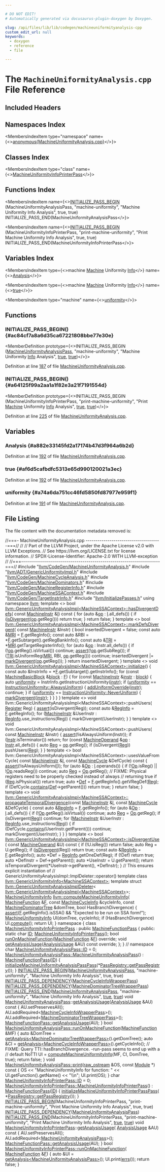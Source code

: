 ```yaml
---

# DO NOT EDIT!
# Automatically generated via docusaurus-plugin-doxygen by Doxygen.

slug: /api/files/lib/lib/codegen/machineuniformityanalysis-cpp
custom_edit_url: null
keywords:
  - doxygen
  - reference
  - file

---
```





# The `MachineUniformityAnalysis.cpp` File Reference

<DoxygenPage pluginConfig={pluginConfig}>



## Included Headers

<IncludesList>
<IncludesListItem
  filePath="llvm/CodeGen/MachineUniformityAnalysis.h"
  permalink="/docs/api/files/include/include/llvm/include/llvm/codegen/machineuniformityanalysis-h"
  isLocal="true" />
<IncludesListItem
  filePath="llvm/ADT/GenericUniformityImpl.h"
  permalink="/docs/api/files/include/include/llvm/include/llvm/adt/genericuniformityimpl-h"
  isLocal="true" />
<IncludesListItem
  filePath="llvm/CodeGen/MachineCycleAnalysis.h"
  permalink="/docs/api/files/include/include/llvm/include/llvm/codegen/machinecycleanalysis-h"
  isLocal="true" />
<IncludesListItem
  filePath="llvm/CodeGen/MachineDominators.h"
  permalink="/docs/api/files/include/include/llvm/include/llvm/codegen/machinedominators-h"
  isLocal="true" />
<IncludesListItem
  filePath="llvm/CodeGen/MachineRegisterInfo.h"
  permalink="/docs/api/files/include/include/llvm/include/llvm/codegen/machineregisterinfo-h"
  isLocal="true" />
<IncludesListItem
  filePath="llvm/CodeGen/MachineSSAContext.h"
  permalink="/docs/api/files/include/include/llvm/include/llvm/codegen/machinessacontext-h"
  isLocal="true" />
<IncludesListItem
  filePath="llvm/CodeGen/TargetInstrInfo.h"
  permalink="/docs/api/files/include/include/llvm/include/llvm/codegen/targetinstrinfo-h"
  isLocal="true" />
<IncludesListItem
  filePath="llvm/InitializePasses.h"
  permalink="/docs/api/files/include/include/llvm/initializepasses-h"
  isLocal="true" />
</IncludesList>

## Namespaces Index

<MembersIndex>

<MembersIndexItem
  type="namespace"
  name={<><a href="/docs/api/namespaces/anonymous-machineuniformityanalysis-cpp-">anonymous&#123;MachineUniformityAnalysis.cpp&#125;</a></>}>
</MembersIndexItem>

</MembersIndex>

## Classes Index

<MembersIndex>

<MembersIndexItem
  type="class"
  name={<><a href="/docs/api/classes/anonymous-namespace-machineuniformityanalysis-cpp-/machineuniformityinfoprinterpass">MachineUniformityInfoPrinterPass</a></>}>
</MembersIndexItem>

</MembersIndex>

## Functions Index

<MembersIndex>

<MembersIndexItem
  name={<><a href="#ac84cf7a8a6d35ca67221808bbe77e30e">INITIALIZE&#95;PASS&#95;BEGIN</a> (MachineUniformityAnalysisPass, &quot;machine-uniformity&quot;, &quot;Machine Uniformity Info Analysis&quot;, true, true) INITIALIZE&#95;PASS&#95;END(MachineUniformityAnalysisPass</>}>
</MembersIndexItem>

<MembersIndexItem
  name={<><a href="#a64125f99a2aa1a1f82e3a21f7191554d">INITIALIZE&#95;PASS&#95;BEGIN</a> (MachineUniformityInfoPrinterPass, &quot;print-machine-uniformity&quot;, &quot;Print Machine Uniformity Info Analysis&quot;, true, true) INITIALIZE&#95;PASS&#95;END(MachineUniformityInfoPrinterPass</>}>
</MembersIndexItem>

</MembersIndex>

## Variables Index

<MembersIndex>

<MembersIndexItem
  type={<>machine <a href="/docs/api/files/lib/lib/passes/passbuilderbindings-cpp/#a2e16e55de32fe349f3e8242166918205">Machine</a> Uniformity <a href="/docs/api/files/lib/lib/codegen/lib/codegen/globalisel/cseinfo-cpp/#a75f8a8519c2c9b30e7c06dc5e256fffa">Info</a></>}
  name={<><a href="#a882e33145fd2a17174b47d3f964a6b2d">Analysis</a></>}>
</MembersIndexItem>

<MembersIndexItem
  type={<>machine <a href="/docs/api/files/lib/lib/passes/passbuilderbindings-cpp/#a2e16e55de32fe349f3e8242166918205">Machine</a> Uniformity <a href="/docs/api/files/lib/lib/codegen/lib/codegen/globalisel/cseinfo-cpp/#a75f8a8519c2c9b30e7c06dc5e256fffa">Info</a></>}
  name={<><a href="#af6d5cafbdfc5313e65d990120021a3ec">true</a></>}>
</MembersIndexItem>

<MembersIndexItem
  type="machine"
  name={<><a href="#a74a6da751cc46fd5850fd87977e959f1">uniformity</a></>}>
</MembersIndexItem>

</MembersIndex>


<SectionDefinition>

## Functions

### INITIALIZE&#95;PASS&#95;BEGIN() {#ac84cf7a8a6d35ca67221808bbe77e30e}

<MemberDefinition
  prototype={<>INITIALIZE&#95;PASS&#95;BEGIN (<a href="/docs/api/classes/llvm/machineuniformityanalysispass">MachineUniformityAnalysisPass</a>, &quot;machine-uniformity&quot;, &quot;Machine Uniformity <a href="/docs/api/files/lib/lib/codegen/lib/codegen/globalisel/cseinfo-cpp/#a75f8a8519c2c9b30e7c06dc5e256fffa">Info</a> Analysis&quot;, <a href="/docs/api/files/lib/lib/analysis/basicaliasanalysis-cpp/#af6d5cafbdfc5313e65d990120021a3ec">true</a>, <a href="/docs/api/files/lib/lib/analysis/basicaliasanalysis-cpp/#af6d5cafbdfc5313e65d990120021a3ec">true</a>)</>}>

Definition at line <a href="#l00187">187</a> of file <a href="/docs/api/files/lib/lib/codegen/machineuniformityanalysis-cpp">MachineUniformityAnalysis.cpp</a>.
</MemberDefinition>

### INITIALIZE&#95;PASS&#95;BEGIN() {#a64125f99a2aa1a1f82e3a21f7191554d}

<MemberDefinition
  prototype={<>INITIALIZE&#95;PASS&#95;BEGIN (MachineUniformityInfoPrinterPass, &quot;print-machine-uniformity&quot;, &quot;Print <a href="/docs/api/files/lib/lib/passes/passbuilderbindings-cpp/#a2e16e55de32fe349f3e8242166918205">Machine</a> Uniformity <a href="/docs/api/files/lib/lib/codegen/lib/codegen/globalisel/cseinfo-cpp/#a75f8a8519c2c9b30e7c06dc5e256fffa">Info</a> Analysis&quot;, <a href="/docs/api/files/lib/lib/analysis/basicaliasanalysis-cpp/#af6d5cafbdfc5313e65d990120021a3ec">true</a>, <a href="/docs/api/files/lib/lib/analysis/basicaliasanalysis-cpp/#af6d5cafbdfc5313e65d990120021a3ec">true</a>)</>}>

Definition at line <a href="#l00225">225</a> of file <a href="/docs/api/files/lib/lib/codegen/machineuniformityanalysis-cpp">MachineUniformityAnalysis.cpp</a>.
</MemberDefinition>

</SectionDefinition>

<SectionDefinition>

## Variables

### Analysis {#a882e33145fd2a17174b47d3f964a6b2d}

<MemberDefinition
  prototype="print machine Print Machine Uniformity Info Analysis">

Definition at line <a href="#l00192">192</a> of file <a href="/docs/api/files/lib/lib/codegen/machineuniformityanalysis-cpp">MachineUniformityAnalysis.cpp</a>.
</MemberDefinition>

### true {#af6d5cafbdfc5313e65d990120021a3ec}

<MemberDefinition
  prototype="print machine Print Machine Uniformity Info true">

Definition at line <a href="#l00192">192</a> of file <a href="/docs/api/files/lib/lib/codegen/machineuniformityanalysis-cpp">MachineUniformityAnalysis.cpp</a>.
</MemberDefinition>

### uniformity {#a74a6da751cc46fd5850fd87977e959f1}

<MemberDefinition
  prototype="print machine uniformity">

Definition at line <a href="#l00191">191</a> of file <a href="/docs/api/files/lib/lib/codegen/machineuniformityanalysis-cpp">MachineUniformityAnalysis.cpp</a>.
</MemberDefinition>

</SectionDefinition>

## File Listing

The file content with the documentation metadata removed is:

<ProgramListing>

<Link id="l00001" /><CodeLine lineNumber="1"><Highlight kind="comment">//===- MachineUniformityAnalysis.cpp --------------------------------------===//</Highlight><Highlight kind="normal"></Highlight></CodeLine>
<Link id="l00002" /><CodeLine lineNumber="2"><Highlight kind="normal"></Highlight><Highlight kind="comment">//</Highlight><Highlight kind="normal"></Highlight></CodeLine>
<Link id="l00003" /><CodeLine lineNumber="3"><Highlight kind="normal"></Highlight><Highlight kind="comment">// Part of the LLVM Project, under the Apache License v2.0 with LLVM Exceptions.</Highlight><Highlight kind="normal"></Highlight></CodeLine>
<Link id="l00004" /><CodeLine lineNumber="4"><Highlight kind="normal"></Highlight><Highlight kind="comment">// See https://llvm.org/LICENSE.txt for license information.</Highlight><Highlight kind="normal"></Highlight></CodeLine>
<Link id="l00005" /><CodeLine lineNumber="5"><Highlight kind="normal"></Highlight><Highlight kind="comment">// SPDX-License-Identifier: Apache-2.0 WITH LLVM-exception</Highlight><Highlight kind="normal"></Highlight></CodeLine>
<Link id="l00006" /><CodeLine lineNumber="6"><Highlight kind="normal"></Highlight><Highlight kind="comment">//</Highlight><Highlight kind="normal"></Highlight></CodeLine>
<Link id="l00007" /><CodeLine lineNumber="7"><Highlight kind="normal"></Highlight><Highlight kind="comment">//===----------------------------------------------------------------------===//</Highlight><Highlight kind="normal"></Highlight></CodeLine>
<Link id="l00008" /><CodeLine lineNumber="8"><Highlight kind="normal"></Highlight></CodeLine>
<Link id="l00009" /><CodeLine lineNumber="9"><Highlight kind="normal"></Highlight><Highlight kind="preprocessor">#include &quot;<a href="/docs/api/files/include/include/llvm/include/llvm/codegen/machineuniformityanalysis-h">llvm/CodeGen/MachineUniformityAnalysis.h</a>&quot;</Highlight><Highlight kind="normal"></Highlight></CodeLine>
<Link id="l00010" /><CodeLine lineNumber="10"><Highlight kind="normal"></Highlight><Highlight kind="preprocessor">#include &quot;<a href="/docs/api/files/include/include/llvm/include/llvm/adt/genericuniformityimpl-h">llvm/ADT/GenericUniformityImpl.h</a>&quot;</Highlight><Highlight kind="normal"></Highlight></CodeLine>
<Link id="l00011" /><CodeLine lineNumber="11"><Highlight kind="normal"></Highlight><Highlight kind="preprocessor">#include &quot;<a href="/docs/api/files/include/include/llvm/include/llvm/codegen/machinecycleanalysis-h">llvm/CodeGen/MachineCycleAnalysis.h</a>&quot;</Highlight><Highlight kind="normal"></Highlight></CodeLine>
<Link id="l00012" /><CodeLine lineNumber="12"><Highlight kind="normal"></Highlight><Highlight kind="preprocessor">#include &quot;<a href="/docs/api/files/include/include/llvm/include/llvm/codegen/machinedominators-h">llvm/CodeGen/MachineDominators.h</a>&quot;</Highlight><Highlight kind="normal"></Highlight></CodeLine>
<Link id="l00013" /><CodeLine lineNumber="13"><Highlight kind="normal"></Highlight><Highlight kind="preprocessor">#include &quot;<a href="/docs/api/files/include/include/llvm/include/llvm/codegen/machineregisterinfo-h">llvm/CodeGen/MachineRegisterInfo.h</a>&quot;</Highlight><Highlight kind="normal"></Highlight></CodeLine>
<Link id="l00014" /><CodeLine lineNumber="14"><Highlight kind="normal"></Highlight><Highlight kind="preprocessor">#include &quot;<a href="/docs/api/files/include/include/llvm/include/llvm/codegen/machinessacontext-h">llvm/CodeGen/MachineSSAContext.h</a>&quot;</Highlight><Highlight kind="normal"></Highlight></CodeLine>
<Link id="l00015" /><CodeLine lineNumber="15"><Highlight kind="normal"></Highlight><Highlight kind="preprocessor">#include &quot;<a href="/docs/api/files/include/include/llvm/include/llvm/codegen/targetinstrinfo-h">llvm/CodeGen/TargetInstrInfo.h</a>&quot;</Highlight><Highlight kind="normal"></Highlight></CodeLine>
<Link id="l00016" /><CodeLine lineNumber="16"><Highlight kind="normal"></Highlight><Highlight kind="preprocessor">#include &quot;<a href="/docs/api/files/include/include/llvm/initializepasses-h">llvm/InitializePasses.h</a>&quot;</Highlight><Highlight kind="normal"></Highlight></CodeLine>
<Link id="l00017" /><CodeLine lineNumber="17"><Highlight kind="normal"></Highlight></CodeLine>
<Link id="l00018" /><CodeLine lineNumber="18"><Highlight kind="normal"></Highlight><Highlight kind="keyword">using namespace </Highlight><Highlight kind="normal"><a href="/docs/api/namespaces/llvm">llvm</a>;</Highlight></CodeLine>
<Link id="l00019" /><CodeLine lineNumber="19"><Highlight kind="normal"></Highlight></CodeLine>
<Link id="l00020" /><CodeLine lineNumber="20"><Highlight kind="normal"></Highlight><Highlight kind="keyword">template</Highlight><Highlight kind="normal"> &lt;&gt;</Highlight></CodeLine>
<Link id="l00021" /><CodeLine lineNumber="21" lineLink="/docs/api/classes/llvm/genericuniformityanalysisimpl/#acda7f859f08095376f8e49522a5d21b6"><Highlight kind="normal"></Highlight><Highlight kind="keywordtype">bool</Highlight><Highlight kind="normal"> <a href="/docs/api/classes/llvm/genericuniformityanalysisimpl/#a45909d92372eefe093c193491eb350bb">llvm::GenericUniformityAnalysisImpl&lt;MachineSSAContext&gt;::hasDivergentDefs</a>(</Highlight></CodeLine>
<Link id="l00022" /><CodeLine lineNumber="22"><Highlight kind="normal">    </Highlight><Highlight kind="keyword">const</Highlight><Highlight kind="normal"> <a href="/docs/api/classes/llvm/machineinstr">MachineInstr</a> &amp;<a href="/docs/api/files/lib/lib/support/md5-cpp/#ac0eafdc9ee161b71e7af98af736952fd">I</a>)</Highlight><Highlight kind="keyword"> const </Highlight><Highlight kind="normal">&#123;</Highlight></CodeLine>
<Link id="l00023" /><CodeLine lineNumber="23"><Highlight kind="normal">  </Highlight><Highlight kind="keywordflow">for</Highlight><Highlight kind="normal"> (</Highlight><Highlight kind="keyword">auto</Highlight><Highlight kind="normal"> &amp;<a href="/docs/api/files/lib/lib/target/lib/target/hexagon/hexagonbittracker-cpp/#a0ee73ba17c3a2cb54752905e99d77357">op</a> : <a href="/docs/api/files/lib/lib/support/md5-cpp/#ac0eafdc9ee161b71e7af98af736952fd">I</a>.all&#95;defs()) &#123;</Highlight></CodeLine>
<Link id="l00024" /><CodeLine lineNumber="24"><Highlight kind="normal">    </Highlight><Highlight kind="keywordflow">if</Highlight><Highlight kind="normal"> (<a href="/docs/api/classes/llvm/genericuniformityanalysisimpl/#a9618001af2b6f359c7910658de2b8a85">isDivergent</a>(<a href="/docs/api/files/lib/lib/target/lib/target/hexagon/hexagonbittracker-cpp/#a0ee73ba17c3a2cb54752905e99d77357">op</a>.getReg()))</Highlight></CodeLine>
<Link id="l00025" /><CodeLine lineNumber="25"><Highlight kind="normal">      </Highlight><Highlight kind="keywordflow">return</Highlight><Highlight kind="normal"> </Highlight><Highlight kind="keyword">true</Highlight><Highlight kind="normal">;</Highlight></CodeLine>
<Link id="l00026" /><CodeLine lineNumber="26"><Highlight kind="normal">  &#125;</Highlight></CodeLine>
<Link id="l00027" /><CodeLine lineNumber="27"><Highlight kind="normal">  </Highlight><Highlight kind="keywordflow">return</Highlight><Highlight kind="normal"> </Highlight><Highlight kind="keyword">false</Highlight><Highlight kind="normal">;</Highlight></CodeLine>
<Link id="l00028" /><CodeLine lineNumber="28"><Highlight kind="normal">&#125;</Highlight></CodeLine>
<Link id="l00029" /><CodeLine lineNumber="29"><Highlight kind="normal"></Highlight></CodeLine>
<Link id="l00030" /><CodeLine lineNumber="30"><Highlight kind="normal"></Highlight><Highlight kind="keyword">template</Highlight><Highlight kind="normal"> &lt;&gt;</Highlight></CodeLine>
<Link id="l00031" /><CodeLine lineNumber="31" lineLink="/docs/api/classes/llvm/genericuniformityanalysisimpl/#a7357d4d98f9741b2ede9180f437f7623"><Highlight kind="normal"></Highlight><Highlight kind="keywordtype">bool</Highlight><Highlight kind="normal"> <a href="/docs/api/classes/llvm/genericuniformityanalysisimpl/#a91dd910b8fa57e0818cc37ac9c4a0869">llvm::GenericUniformityAnalysisImpl&lt;MachineSSAContext&gt;::markDefsDivergent</a>(</Highlight></CodeLine>
<Link id="l00032" /><CodeLine lineNumber="32"><Highlight kind="normal">    </Highlight><Highlight kind="keyword">const</Highlight><Highlight kind="normal"> <a href="/docs/api/classes/llvm/machineinstr">MachineInstr</a> &amp;Instr) &#123;</Highlight></CodeLine>
<Link id="l00033" /><CodeLine lineNumber="33"><Highlight kind="normal">  </Highlight><Highlight kind="keywordtype">bool</Highlight><Highlight kind="normal"> insertedDivergent = </Highlight><Highlight kind="keyword">false</Highlight><Highlight kind="normal">;</Highlight></CodeLine>
<Link id="l00034" /><CodeLine lineNumber="34"><Highlight kind="normal">  </Highlight><Highlight kind="keyword">const</Highlight><Highlight kind="normal"> </Highlight><Highlight kind="keyword">auto</Highlight><Highlight kind="normal"> &amp;<a href="/docs/api/files/lib/lib/target/lib/target/aarch64/aarch64advsimdscalarpass-cpp/#aacd2ab195054a3e6a74bfbb9d5d571c8">MRI</a> = <a href="/docs/api/classes/llvm/genericuniformityanalysisimpl/#afb62c40af8ce2a054dfe22ee1795089b">F</a>.getRegInfo();</Highlight></CodeLine>
<Link id="l00035" /><CodeLine lineNumber="35"><Highlight kind="normal">  </Highlight><Highlight kind="keyword">const</Highlight><Highlight kind="normal"> </Highlight><Highlight kind="keyword">auto</Highlight><Highlight kind="normal"> &amp;RBI = &#42;<a href="/docs/api/classes/llvm/genericuniformityanalysisimpl/#afb62c40af8ce2a054dfe22ee1795089b">F</a>.getSubtarget().getRegBankInfo();</Highlight></CodeLine>
<Link id="l00036" /><CodeLine lineNumber="36"><Highlight kind="normal">  </Highlight><Highlight kind="keyword">const</Highlight><Highlight kind="normal"> </Highlight><Highlight kind="keyword">auto</Highlight><Highlight kind="normal"> &amp;<a href="/docs/api/files/lib/lib/codegen/machinesink-cpp/#a0f36ed1bc17fc1aa97fe291c439a0698">TRI</a> = &#42;<a href="/docs/api/files/lib/lib/target/lib/target/aarch64/aarch64advsimdscalarpass-cpp/#aacd2ab195054a3e6a74bfbb9d5d571c8">MRI</a>.getTargetRegisterInfo();</Highlight></CodeLine>
<Link id="l00037" /><CodeLine lineNumber="37"><Highlight kind="normal">  </Highlight><Highlight kind="keywordflow">for</Highlight><Highlight kind="normal"> (</Highlight><Highlight kind="keyword">auto</Highlight><Highlight kind="normal"> &amp;<a href="/docs/api/files/lib/lib/target/lib/target/hexagon/hexagonbittracker-cpp/#a0ee73ba17c3a2cb54752905e99d77357">op</a> : Instr.all&#95;defs()) &#123;</Highlight></CodeLine>
<Link id="l00038" /><CodeLine lineNumber="38"><Highlight kind="normal">    </Highlight><Highlight kind="keywordflow">if</Highlight><Highlight kind="normal"> (!<a href="/docs/api/files/lib/lib/target/lib/target/hexagon/hexagonbittracker-cpp/#a0ee73ba17c3a2cb54752905e99d77357">op</a>.getReg().isVirtual())</Highlight></CodeLine>
<Link id="l00039" /><CodeLine lineNumber="39"><Highlight kind="normal">      </Highlight><Highlight kind="keywordflow">continue</Highlight><Highlight kind="normal">;</Highlight></CodeLine>
<Link id="l00040" /><CodeLine lineNumber="40"><Highlight kind="normal">    <a href="/docs/api/files/lib/lib/target/lib/target/amdgpu/silowercontrolflow-cpp/#a4868c5d81c5ccc98c47aeab6244346a0">assert</a>(!<a href="/docs/api/files/lib/lib/target/lib/target/hexagon/hexagonbittracker-cpp/#a0ee73ba17c3a2cb54752905e99d77357">op</a>.getSubReg());</Highlight></CodeLine>
<Link id="l00041" /><CodeLine lineNumber="41"><Highlight kind="normal">    </Highlight><Highlight kind="keywordflow">if</Highlight><Highlight kind="normal"> (<a href="/docs/api/files/lib/lib/codegen/machinesink-cpp/#a0f36ed1bc17fc1aa97fe291c439a0698">TRI</a>.isUniformReg(<a href="/docs/api/files/lib/lib/target/lib/target/aarch64/aarch64advsimdscalarpass-cpp/#aacd2ab195054a3e6a74bfbb9d5d571c8">MRI</a>, RBI, <a href="/docs/api/files/lib/lib/target/lib/target/hexagon/hexagonbittracker-cpp/#a0ee73ba17c3a2cb54752905e99d77357">op</a>.getReg()))</Highlight></CodeLine>
<Link id="l00042" /><CodeLine lineNumber="42"><Highlight kind="normal">      </Highlight><Highlight kind="keywordflow">continue</Highlight><Highlight kind="normal">;</Highlight></CodeLine>
<Link id="l00043" /><CodeLine lineNumber="43"><Highlight kind="normal">    insertedDivergent |= <a href="/docs/api/classes/llvm/genericuniformityanalysisimpl/#aa41278b6c8e6fdf15cf66dc9e5a05d4f">markDivergent</a>(<a href="/docs/api/files/lib/lib/target/lib/target/hexagon/hexagonbittracker-cpp/#a0ee73ba17c3a2cb54752905e99d77357">op</a>.getReg());</Highlight></CodeLine>
<Link id="l00044" /><CodeLine lineNumber="44"><Highlight kind="normal">  &#125;</Highlight></CodeLine>
<Link id="l00045" /><CodeLine lineNumber="45"><Highlight kind="normal">  </Highlight><Highlight kind="keywordflow">return</Highlight><Highlight kind="normal"> insertedDivergent;</Highlight></CodeLine>
<Link id="l00046" /><CodeLine lineNumber="46"><Highlight kind="normal">&#125;</Highlight></CodeLine>
<Link id="l00047" /><CodeLine lineNumber="47"><Highlight kind="normal"></Highlight></CodeLine>
<Link id="l00048" /><CodeLine lineNumber="48"><Highlight kind="normal"></Highlight><Highlight kind="keyword">template</Highlight><Highlight kind="normal"> &lt;&gt;</Highlight></CodeLine>
<Link id="l00049" /><CodeLine lineNumber="49" lineLink="/docs/api/classes/llvm/genericuniformityanalysisimpl/#a9871d6f69d777f1be8a101e229dfdd6a"><Highlight kind="normal"></Highlight><Highlight kind="keywordtype">void</Highlight><Highlight kind="normal"> <a href="/docs/api/classes/llvm/genericuniformityanalysisimpl/#a9423db64ea6f4683ba1a616ef3d3996b">llvm::GenericUniformityAnalysisImpl&lt;MachineSSAContext&gt;::initialize</a>() &#123;</Highlight></CodeLine>
<Link id="l00050" /><CodeLine lineNumber="50"><Highlight kind="normal">  </Highlight><Highlight kind="keyword">const</Highlight><Highlight kind="normal"> </Highlight><Highlight kind="keyword">auto</Highlight><Highlight kind="normal"> &amp;InstrInfo = &#42;<a href="/docs/api/classes/llvm/genericuniformityanalysisimpl/#afb62c40af8ce2a054dfe22ee1795089b">F</a>.getSubtarget().getInstrInfo();</Highlight></CodeLine>
<Link id="l00051" /><CodeLine lineNumber="51"><Highlight kind="normal"></Highlight></CodeLine>
<Link id="l00052" /><CodeLine lineNumber="52"><Highlight kind="normal">  </Highlight><Highlight kind="keywordflow">for</Highlight><Highlight kind="normal"> (</Highlight><Highlight kind="keyword">const</Highlight><Highlight kind="normal"> <a href="/docs/api/classes/llvm/machinebasicblock">MachineBasicBlock</a> &amp;<a href="/docs/api/files/lib/lib/transforms/lib/transforms/utils/unifyloopexits-cpp/#a4741a07a0e5675f89cfed122008e0a76">block</a> : <a href="/docs/api/classes/llvm/genericuniformityanalysisimpl/#afb62c40af8ce2a054dfe22ee1795089b">F</a>) &#123;</Highlight></CodeLine>
<Link id="l00053" /><CodeLine lineNumber="53"><Highlight kind="normal">    </Highlight><Highlight kind="keywordflow">for</Highlight><Highlight kind="normal"> (</Highlight><Highlight kind="keyword">const</Highlight><Highlight kind="normal"> <a href="/docs/api/classes/llvm/machineinstr">MachineInstr</a> &amp;<a href="/docs/api/files/lib/lib/target/lib/target/aarch64/aarch64stacktagging-cpp/#a8e818224d2d1de9b995783ff897b0083af12bc59169afda2918e9f23e3501c2b6">instr</a> : <a href="/docs/api/files/lib/lib/transforms/lib/transforms/utils/unifyloopexits-cpp/#a4741a07a0e5675f89cfed122008e0a76">block</a>) &#123;</Highlight></CodeLine>
<Link id="l00054" /><CodeLine lineNumber="54"><Highlight kind="normal">      </Highlight><Highlight kind="keyword">auto</Highlight><Highlight kind="normal"> <a href="/docs/api/files/lib/lib/analysis/uniformityanalysis-cpp/#a74a6da751cc46fd5850fd87977e959f1">uniformity</a> = InstrInfo.getInstructionUniformity(<a href="/docs/api/files/lib/lib/target/lib/target/aarch64/aarch64stacktagging-cpp/#a8e818224d2d1de9b995783ff897b0083af12bc59169afda2918e9f23e3501c2b6">instr</a>);</Highlight></CodeLine>
<Link id="l00055" /><CodeLine lineNumber="55"><Highlight kind="normal">      </Highlight><Highlight kind="keywordflow">if</Highlight><Highlight kind="normal"> (<a href="/docs/api/files/lib/lib/analysis/uniformityanalysis-cpp/#a74a6da751cc46fd5850fd87977e959f1">uniformity</a> == <a href="/docs/api/namespaces/llvm/#ae58c751054b01f206f9b9e34e461d25fa32c426b55435c648a805b1103c96dcdf">InstructionUniformity::AlwaysUniform</a>) &#123;</Highlight></CodeLine>
<Link id="l00056" /><CodeLine lineNumber="56"><Highlight kind="normal">        <a href="/docs/api/classes/llvm/genericuniformityanalysisimpl/#ad0294653387245dc39725f57be0ebdc9">addUniformOverride</a>(<a href="/docs/api/files/lib/lib/target/lib/target/aarch64/aarch64stacktagging-cpp/#a8e818224d2d1de9b995783ff897b0083af12bc59169afda2918e9f23e3501c2b6">instr</a>);</Highlight></CodeLine>
<Link id="l00057" /><CodeLine lineNumber="57"><Highlight kind="normal">        </Highlight><Highlight kind="keywordflow">continue</Highlight><Highlight kind="normal">;</Highlight></CodeLine>
<Link id="l00058" /><CodeLine lineNumber="58"><Highlight kind="normal">      &#125;</Highlight></CodeLine>
<Link id="l00059" /><CodeLine lineNumber="59"><Highlight kind="normal"></Highlight></CodeLine>
<Link id="l00060" /><CodeLine lineNumber="60"><Highlight kind="normal">      </Highlight><Highlight kind="keywordflow">if</Highlight><Highlight kind="normal"> (<a href="/docs/api/files/lib/lib/analysis/uniformityanalysis-cpp/#a74a6da751cc46fd5850fd87977e959f1">uniformity</a> == <a href="/docs/api/namespaces/llvm/#ae58c751054b01f206f9b9e34e461d25fa45ca4337861caa0e5a6723c79b31e191">InstructionUniformity::NeverUniform</a>) &#123;</Highlight></CodeLine>
<Link id="l00061" /><CodeLine lineNumber="61"><Highlight kind="normal">        <a href="/docs/api/classes/llvm/genericuniformityanalysisimpl/#aa41278b6c8e6fdf15cf66dc9e5a05d4f">markDivergent</a>(<a href="/docs/api/files/lib/lib/target/lib/target/aarch64/aarch64stacktagging-cpp/#a8e818224d2d1de9b995783ff897b0083af12bc59169afda2918e9f23e3501c2b6">instr</a>);</Highlight></CodeLine>
<Link id="l00062" /><CodeLine lineNumber="62"><Highlight kind="normal">      &#125;</Highlight></CodeLine>
<Link id="l00063" /><CodeLine lineNumber="63"><Highlight kind="normal">    &#125;</Highlight></CodeLine>
<Link id="l00064" /><CodeLine lineNumber="64"><Highlight kind="normal">  &#125;</Highlight></CodeLine>
<Link id="l00065" /><CodeLine lineNumber="65"><Highlight kind="normal">&#125;</Highlight></CodeLine>
<Link id="l00066" /><CodeLine lineNumber="66"><Highlight kind="normal"></Highlight></CodeLine>
<Link id="l00067" /><CodeLine lineNumber="67"><Highlight kind="normal"></Highlight><Highlight kind="keyword">template</Highlight><Highlight kind="normal"> &lt;&gt;</Highlight></CodeLine>
<Link id="l00068" /><CodeLine lineNumber="68"><Highlight kind="normal"></Highlight><Highlight kind="keywordtype">void</Highlight><Highlight kind="normal"> llvm::GenericUniformityAnalysisImpl&lt;MachineSSAContext&gt;::pushUsers(</Highlight></CodeLine>
<Link id="l00069" /><CodeLine lineNumber="69"><Highlight kind="normal">    <a href="/docs/api/classes/llvm/register">Register</a> Reg) &#123;</Highlight></CodeLine>
<Link id="l00070" /><CodeLine lineNumber="70"><Highlight kind="normal">  <a href="/docs/api/files/lib/lib/target/lib/target/amdgpu/silowercontrolflow-cpp/#a4868c5d81c5ccc98c47aeab6244346a0">assert</a>(isDivergent(Reg));</Highlight></CodeLine>
<Link id="l00071" /><CodeLine lineNumber="71"><Highlight kind="normal">  </Highlight><Highlight kind="keyword">const</Highlight><Highlight kind="normal"> </Highlight><Highlight kind="keyword">auto</Highlight><Highlight kind="normal"> &amp;<a href="/docs/api/structs/reginfo">RegInfo</a> = <a href="/docs/api/files/lib/lib/support/md5-cpp/#a96d73bbd7af15cb1fc38c3f4a3bd82e9">F</a>.getRegInfo();</Highlight></CodeLine>
<Link id="l00072" /><CodeLine lineNumber="72"><Highlight kind="normal">  </Highlight><Highlight kind="keywordflow">for</Highlight><Highlight kind="normal"> (<a href="/docs/api/classes/llvm/machineinstr">MachineInstr</a> &amp;UserInstr : <a href="/docs/api/structs/reginfo">RegInfo</a>.use&#95;instructions(Reg)) &#123;</Highlight></CodeLine>
<Link id="l00073" /><CodeLine lineNumber="73"><Highlight kind="normal">    markDivergent(UserInstr);</Highlight></CodeLine>
<Link id="l00074" /><CodeLine lineNumber="74"><Highlight kind="normal">  &#125;</Highlight></CodeLine>
<Link id="l00075" /><CodeLine lineNumber="75"><Highlight kind="normal">&#125;</Highlight></CodeLine>
<Link id="l00076" /><CodeLine lineNumber="76"><Highlight kind="normal"></Highlight></CodeLine>
<Link id="l00077" /><CodeLine lineNumber="77"><Highlight kind="normal"></Highlight><Highlight kind="keyword">template</Highlight><Highlight kind="normal"> &lt;&gt;</Highlight></CodeLine>
<Link id="l00078" /><CodeLine lineNumber="78"><Highlight kind="normal"></Highlight><Highlight kind="keywordtype">void</Highlight><Highlight kind="normal"> llvm::GenericUniformityAnalysisImpl&lt;MachineSSAContext&gt;::pushUsers(</Highlight></CodeLine>
<Link id="l00079" /><CodeLine lineNumber="79"><Highlight kind="normal">    </Highlight><Highlight kind="keyword">const</Highlight><Highlight kind="normal"> <a href="/docs/api/classes/llvm/machineinstr">MachineInstr</a> &amp;Instr) &#123;</Highlight></CodeLine>
<Link id="l00080" /><CodeLine lineNumber="80"><Highlight kind="normal">  <a href="/docs/api/files/lib/lib/target/lib/target/amdgpu/silowercontrolflow-cpp/#a4868c5d81c5ccc98c47aeab6244346a0">assert</a>(!isAlwaysUniform(Instr));</Highlight></CodeLine>
<Link id="l00081" /><CodeLine lineNumber="81"><Highlight kind="normal">  </Highlight><Highlight kind="keywordflow">if</Highlight><Highlight kind="normal"> (<a href="/docs/api/namespaces/llvm/rdf/#a173a2217e059f21fb25908fa2bf796d6">Instr</a>.isTerminator())</Highlight></CodeLine>
<Link id="l00082" /><CodeLine lineNumber="82"><Highlight kind="normal">    </Highlight><Highlight kind="keywordflow">return</Highlight><Highlight kind="normal">;</Highlight></CodeLine>
<Link id="l00083" /><CodeLine lineNumber="83"><Highlight kind="normal">  </Highlight><Highlight kind="keywordflow">for</Highlight><Highlight kind="normal"> (</Highlight><Highlight kind="keyword">const</Highlight><Highlight kind="normal"> <a href="/docs/api/classes/llvm/machineoperand">MachineOperand</a> &amp;<a href="/docs/api/files/lib/lib/target/lib/target/hexagon/hexagonbittracker-cpp/#a0ee73ba17c3a2cb54752905e99d77357">op</a> : <a href="/docs/api/namespaces/llvm/rdf/#a173a2217e059f21fb25908fa2bf796d6">Instr</a>.all&#95;defs()) &#123;</Highlight></CodeLine>
<Link id="l00084" /><CodeLine lineNumber="84"><Highlight kind="normal">    </Highlight><Highlight kind="keyword">auto</Highlight><Highlight kind="normal"> <a href="/docs/api/files/lib/lib/codegen/machinesink-cpp/#a359e1ff26f6d466d927a61aae45b05c3">Reg</a> = <a href="/docs/api/files/lib/lib/target/lib/target/hexagon/hexagonbittracker-cpp/#a0ee73ba17c3a2cb54752905e99d77357">op</a>.getReg();</Highlight></CodeLine>
<Link id="l00085" /><CodeLine lineNumber="85"><Highlight kind="normal">    </Highlight><Highlight kind="keywordflow">if</Highlight><Highlight kind="normal"> (isDivergent(<a href="/docs/api/files/lib/lib/codegen/machinesink-cpp/#a359e1ff26f6d466d927a61aae45b05c3">Reg</a>))</Highlight></CodeLine>
<Link id="l00086" /><CodeLine lineNumber="86"><Highlight kind="normal">      pushUsers(<a href="/docs/api/files/lib/lib/codegen/machinesink-cpp/#a359e1ff26f6d466d927a61aae45b05c3">Reg</a>);</Highlight></CodeLine>
<Link id="l00087" /><CodeLine lineNumber="87"><Highlight kind="normal">  &#125;</Highlight></CodeLine>
<Link id="l00088" /><CodeLine lineNumber="88"><Highlight kind="normal">&#125;</Highlight></CodeLine>
<Link id="l00089" /><CodeLine lineNumber="89"><Highlight kind="normal"></Highlight></CodeLine>
<Link id="l00090" /><CodeLine lineNumber="90"><Highlight kind="normal"></Highlight><Highlight kind="keyword">template</Highlight><Highlight kind="normal"> &lt;&gt;</Highlight></CodeLine>
<Link id="l00091" /><CodeLine lineNumber="91"><Highlight kind="normal"></Highlight><Highlight kind="keywordtype">bool</Highlight><Highlight kind="normal"> llvm::GenericUniformityAnalysisImpl&lt;MachineSSAContext&gt;::usesValueFromCycle(</Highlight></CodeLine>
<Link id="l00092" /><CodeLine lineNumber="92"><Highlight kind="normal">    </Highlight><Highlight kind="keyword">const</Highlight><Highlight kind="normal"> <a href="/docs/api/classes/llvm/machineinstr">MachineInstr</a> &amp;<a href="/docs/api/files/lib/lib/support/md5-cpp/#ac0eafdc9ee161b71e7af98af736952fd">I</a>, </Highlight><Highlight kind="keyword">const</Highlight><Highlight kind="normal"> <a href="/docs/api/namespaces/llvm/#af2582bc073a57bab10916632073e24cd">MachineCycle</a> &amp;DefCycle)</Highlight><Highlight kind="keyword"> const </Highlight><Highlight kind="normal">&#123;</Highlight></CodeLine>
<Link id="l00093" /><CodeLine lineNumber="93"><Highlight kind="normal">  <a href="/docs/api/files/lib/lib/target/lib/target/amdgpu/silowercontrolflow-cpp/#a4868c5d81c5ccc98c47aeab6244346a0">assert</a>(!isAlwaysUniform(<a href="/docs/api/files/lib/lib/support/md5-cpp/#ac0eafdc9ee161b71e7af98af736952fd">I</a>));</Highlight></CodeLine>
<Link id="l00094" /><CodeLine lineNumber="94"><Highlight kind="normal">  </Highlight><Highlight kind="keywordflow">for</Highlight><Highlight kind="normal"> (</Highlight><Highlight kind="keyword">auto</Highlight><Highlight kind="normal"> &amp;<a href="/docs/api/namespaces/llvm/#ab471937b9a227e70c7fe8bd9604014d6">Op</a> : <a href="/docs/api/files/lib/lib/support/md5-cpp/#ac0eafdc9ee161b71e7af98af736952fd">I</a>.operands()) &#123;</Highlight></CodeLine>
<Link id="l00095" /><CodeLine lineNumber="95"><Highlight kind="normal">    </Highlight><Highlight kind="keywordflow">if</Highlight><Highlight kind="normal"> (!<a href="/docs/api/namespaces/llvm/#ab471937b9a227e70c7fe8bd9604014d6">Op</a>.isReg() || !<a href="/docs/api/namespaces/llvm/#ab471937b9a227e70c7fe8bd9604014d6">Op</a>.readsReg())</Highlight></CodeLine>
<Link id="l00096" /><CodeLine lineNumber="96"><Highlight kind="normal">      </Highlight><Highlight kind="keywordflow">continue</Highlight><Highlight kind="normal">;</Highlight></CodeLine>
<Link id="l00097" /><CodeLine lineNumber="97"><Highlight kind="normal">    </Highlight><Highlight kind="keyword">auto</Highlight><Highlight kind="normal"> <a href="/docs/api/files/lib/lib/codegen/machinesink-cpp/#a359e1ff26f6d466d927a61aae45b05c3">Reg</a> = <a href="/docs/api/namespaces/llvm/#ab471937b9a227e70c7fe8bd9604014d6">Op</a>.getReg();</Highlight></CodeLine>
<Link id="l00098" /><CodeLine lineNumber="98"><Highlight kind="normal"></Highlight></CodeLine>
<Link id="l00099" /><CodeLine lineNumber="99"><Highlight kind="normal">    </Highlight><Highlight kind="comment">// FIXME: Physical registers need to be properly checked instead of always</Highlight><Highlight kind="normal"></Highlight></CodeLine>
<Link id="l00100" /><CodeLine lineNumber="100"><Highlight kind="normal">    </Highlight><Highlight kind="comment">// returning true</Highlight><Highlight kind="normal"></Highlight></CodeLine>
<Link id="l00101" /><CodeLine lineNumber="101"><Highlight kind="normal">    </Highlight><Highlight kind="keywordflow">if</Highlight><Highlight kind="normal"> (<a href="/docs/api/files/lib/lib/codegen/machinesink-cpp/#a359e1ff26f6d466d927a61aae45b05c3">Reg</a>.isPhysical())</Highlight></CodeLine>
<Link id="l00102" /><CodeLine lineNumber="102"><Highlight kind="normal">      </Highlight><Highlight kind="keywordflow">return</Highlight><Highlight kind="normal"> </Highlight><Highlight kind="keyword">true</Highlight><Highlight kind="normal">;</Highlight></CodeLine>
<Link id="l00103" /><CodeLine lineNumber="103"><Highlight kind="normal"></Highlight></CodeLine>
<Link id="l00104" /><CodeLine lineNumber="104"><Highlight kind="normal">    </Highlight><Highlight kind="keyword">auto</Highlight><Highlight kind="normal"> &#42;<a href="/docs/api/namespaces/llvm/rdf/#a10793004faece2bb74d3363b5f6ce96f">Def</a> = <a href="/docs/api/files/lib/lib/support/md5-cpp/#a96d73bbd7af15cb1fc38c3f4a3bd82e9">F</a>.getRegInfo().getVRegDef(<a href="/docs/api/files/lib/lib/codegen/machinesink-cpp/#a359e1ff26f6d466d927a61aae45b05c3">Reg</a>);</Highlight></CodeLine>
<Link id="l00105" /><CodeLine lineNumber="105"><Highlight kind="normal">    </Highlight><Highlight kind="keywordflow">if</Highlight><Highlight kind="normal"> (DefCycle.<a href="/docs/api/classes/llvm/genericcycle/#aaacae7a4847ee9e5021fdbcdddd8bffb">contains</a>(<a href="/docs/api/namespaces/llvm/rdf/#a10793004faece2bb74d3363b5f6ce96f">Def</a>-&gt;getParent()))</Highlight></CodeLine>
<Link id="l00106" /><CodeLine lineNumber="106"><Highlight kind="normal">      </Highlight><Highlight kind="keywordflow">return</Highlight><Highlight kind="normal"> </Highlight><Highlight kind="keyword">true</Highlight><Highlight kind="normal">;</Highlight></CodeLine>
<Link id="l00107" /><CodeLine lineNumber="107"><Highlight kind="normal">  &#125;</Highlight></CodeLine>
<Link id="l00108" /><CodeLine lineNumber="108"><Highlight kind="normal">  </Highlight><Highlight kind="keywordflow">return</Highlight><Highlight kind="normal"> </Highlight><Highlight kind="keyword">false</Highlight><Highlight kind="normal">;</Highlight></CodeLine>
<Link id="l00109" /><CodeLine lineNumber="109"><Highlight kind="normal">&#125;</Highlight></CodeLine>
<Link id="l00110" /><CodeLine lineNumber="110"><Highlight kind="normal"></Highlight></CodeLine>
<Link id="l00111" /><CodeLine lineNumber="111"><Highlight kind="normal"></Highlight><Highlight kind="keyword">template</Highlight><Highlight kind="normal"> &lt;&gt;</Highlight></CodeLine>
<Link id="l00112" /><CodeLine lineNumber="112"><Highlight kind="normal"></Highlight><Highlight kind="keywordtype">void</Highlight><Highlight kind="normal"> <a href="/docs/api/classes/llvm/genericuniformityanalysisimpl">llvm::GenericUniformityAnalysisImpl&lt;MachineSSAContext&gt;::</a></Highlight></CodeLine>
<Link id="l00113" /><CodeLine lineNumber="113"><Highlight kind="normal"><a href="/docs/api/classes/llvm/genericuniformityanalysisimpl">propagateTemporalDivergence</a>(</Highlight><Highlight kind="keyword">const</Highlight><Highlight kind="normal"> <a href="/docs/api/classes/llvm/machineinstr">MachineInstr</a> &amp;<a href="/docs/api/files/lib/lib/support/md5-cpp/#ac0eafdc9ee161b71e7af98af736952fd">I</a>,</Highlight></CodeLine>
<Link id="l00114" /><CodeLine lineNumber="114"><Highlight kind="normal">                                </Highlight><Highlight kind="keyword">const</Highlight><Highlight kind="normal"> <a href="/docs/api/namespaces/llvm/#af2582bc073a57bab10916632073e24cd">MachineCycle</a> &amp;DefCycle) &#123;</Highlight></CodeLine>
<Link id="l00115" /><CodeLine lineNumber="115"><Highlight kind="normal">  </Highlight><Highlight kind="keyword">const</Highlight><Highlight kind="normal"> </Highlight><Highlight kind="keyword">auto</Highlight><Highlight kind="normal"> &amp;<a href="/docs/api/structs/reginfo">RegInfo</a> = <a href="/docs/api/files/lib/lib/support/md5-cpp/#a96d73bbd7af15cb1fc38c3f4a3bd82e9">F</a>.getRegInfo();</Highlight></CodeLine>
<Link id="l00116" /><CodeLine lineNumber="116"><Highlight kind="normal">  </Highlight><Highlight kind="keywordflow">for</Highlight><Highlight kind="normal"> (</Highlight><Highlight kind="keyword">auto</Highlight><Highlight kind="normal"> &amp;<a href="/docs/api/namespaces/llvm/#ab471937b9a227e70c7fe8bd9604014d6">Op</a> : <a href="/docs/api/files/lib/lib/support/md5-cpp/#ac0eafdc9ee161b71e7af98af736952fd">I</a>.all&#95;defs()) &#123;</Highlight></CodeLine>
<Link id="l00117" /><CodeLine lineNumber="117"><Highlight kind="normal">    </Highlight><Highlight kind="keywordflow">if</Highlight><Highlight kind="normal"> (!<a href="/docs/api/namespaces/llvm/#ab471937b9a227e70c7fe8bd9604014d6">Op</a>.getReg().isVirtual())</Highlight></CodeLine>
<Link id="l00118" /><CodeLine lineNumber="118"><Highlight kind="normal">      </Highlight><Highlight kind="keywordflow">continue</Highlight><Highlight kind="normal">;</Highlight></CodeLine>
<Link id="l00119" /><CodeLine lineNumber="119"><Highlight kind="normal">    </Highlight><Highlight kind="keyword">auto</Highlight><Highlight kind="normal"> <a href="/docs/api/files/lib/lib/codegen/machinesink-cpp/#a359e1ff26f6d466d927a61aae45b05c3">Reg</a> = <a href="/docs/api/namespaces/llvm/#ab471937b9a227e70c7fe8bd9604014d6">Op</a>.getReg();</Highlight></CodeLine>
<Link id="l00120" /><CodeLine lineNumber="120"><Highlight kind="normal">    </Highlight><Highlight kind="keywordflow">if</Highlight><Highlight kind="normal"> (isDivergent(<a href="/docs/api/files/lib/lib/codegen/machinesink-cpp/#a359e1ff26f6d466d927a61aae45b05c3">Reg</a>))</Highlight></CodeLine>
<Link id="l00121" /><CodeLine lineNumber="121"><Highlight kind="normal">      </Highlight><Highlight kind="keywordflow">continue</Highlight><Highlight kind="normal">;</Highlight></CodeLine>
<Link id="l00122" /><CodeLine lineNumber="122"><Highlight kind="normal">    </Highlight><Highlight kind="keywordflow">for</Highlight><Highlight kind="normal"> (<a href="/docs/api/classes/llvm/machineinstr">MachineInstr</a> &amp;UserInstr : <a href="/docs/api/structs/reginfo">RegInfo</a>.use&#95;instructions(<a href="/docs/api/files/lib/lib/codegen/machinesink-cpp/#a359e1ff26f6d466d927a61aae45b05c3">Reg</a>)) &#123;</Highlight></CodeLine>
<Link id="l00123" /><CodeLine lineNumber="123"><Highlight kind="normal">      </Highlight><Highlight kind="keywordflow">if</Highlight><Highlight kind="normal"> (DefCycle.<a href="/docs/api/classes/llvm/genericcycle/#aaacae7a4847ee9e5021fdbcdddd8bffb">contains</a>(UserInstr.getParent()))</Highlight></CodeLine>
<Link id="l00124" /><CodeLine lineNumber="124"><Highlight kind="normal">        </Highlight><Highlight kind="keywordflow">continue</Highlight><Highlight kind="normal">;</Highlight></CodeLine>
<Link id="l00125" /><CodeLine lineNumber="125"><Highlight kind="normal">      markDivergent(UserInstr);</Highlight></CodeLine>
<Link id="l00126" /><CodeLine lineNumber="126"><Highlight kind="normal">    &#125;</Highlight></CodeLine>
<Link id="l00127" /><CodeLine lineNumber="127"><Highlight kind="normal">  &#125;</Highlight></CodeLine>
<Link id="l00128" /><CodeLine lineNumber="128"><Highlight kind="normal">&#125;</Highlight></CodeLine>
<Link id="l00129" /><CodeLine lineNumber="129"><Highlight kind="normal"></Highlight></CodeLine>
<Link id="l00130" /><CodeLine lineNumber="130"><Highlight kind="normal"></Highlight><Highlight kind="keyword">template</Highlight><Highlight kind="normal"> &lt;&gt;</Highlight></CodeLine>
<Link id="l00131" /><CodeLine lineNumber="131" lineLink="/docs/api/classes/llvm/genericuniformityanalysisimpl/#a3ceb169d1457b483d5fd0c03f437f10a"><Highlight kind="normal"></Highlight><Highlight kind="keywordtype">bool</Highlight><Highlight kind="normal"> <a href="/docs/api/classes/llvm/genericuniformityanalysisimpl/#a3d08d7328852a307816fe57f7ed37e0e">llvm::GenericUniformityAnalysisImpl&lt;MachineSSAContext&gt;::isDivergentUse</a>(</Highlight></CodeLine>
<Link id="l00132" /><CodeLine lineNumber="132"><Highlight kind="normal">    </Highlight><Highlight kind="keyword">const</Highlight><Highlight kind="normal"> <a href="/docs/api/classes/llvm/machineoperand">MachineOperand</a> &amp;U)</Highlight><Highlight kind="keyword"> const </Highlight><Highlight kind="normal">&#123;</Highlight></CodeLine>
<Link id="l00133" /><CodeLine lineNumber="133"><Highlight kind="normal">  </Highlight><Highlight kind="keywordflow">if</Highlight><Highlight kind="normal"> (!U.isReg())</Highlight></CodeLine>
<Link id="l00134" /><CodeLine lineNumber="134"><Highlight kind="normal">    </Highlight><Highlight kind="keywordflow">return</Highlight><Highlight kind="normal"> </Highlight><Highlight kind="keyword">false</Highlight><Highlight kind="normal">;</Highlight></CodeLine>
<Link id="l00135" /><CodeLine lineNumber="135"><Highlight kind="normal"></Highlight></CodeLine>
<Link id="l00136" /><CodeLine lineNumber="136"><Highlight kind="normal">  </Highlight><Highlight kind="keyword">auto</Highlight><Highlight kind="normal"> Reg = U.getReg();</Highlight></CodeLine>
<Link id="l00137" /><CodeLine lineNumber="137"><Highlight kind="normal">  </Highlight><Highlight kind="keywordflow">if</Highlight><Highlight kind="normal"> (<a href="/docs/api/classes/llvm/genericuniformityanalysisimpl/#a9618001af2b6f359c7910658de2b8a85">isDivergent</a>(Reg))</Highlight></CodeLine>
<Link id="l00138" /><CodeLine lineNumber="138"><Highlight kind="normal">    </Highlight><Highlight kind="keywordflow">return</Highlight><Highlight kind="normal"> </Highlight><Highlight kind="keyword">true</Highlight><Highlight kind="normal">;</Highlight></CodeLine>
<Link id="l00139" /><CodeLine lineNumber="139"><Highlight kind="normal"></Highlight></CodeLine>
<Link id="l00140" /><CodeLine lineNumber="140"><Highlight kind="normal">  </Highlight><Highlight kind="keyword">const</Highlight><Highlight kind="normal"> </Highlight><Highlight kind="keyword">auto</Highlight><Highlight kind="normal"> &amp;<a href="/docs/api/structs/reginfo">RegInfo</a> = <a href="/docs/api/classes/llvm/genericuniformityanalysisimpl/#afb62c40af8ce2a054dfe22ee1795089b">F</a>.getRegInfo();</Highlight></CodeLine>
<Link id="l00141" /><CodeLine lineNumber="141"><Highlight kind="normal">  </Highlight><Highlight kind="keyword">auto</Highlight><Highlight kind="normal"> &#42;Def = <a href="/docs/api/structs/reginfo">RegInfo</a>.getOneDef(Reg);</Highlight></CodeLine>
<Link id="l00142" /><CodeLine lineNumber="142"><Highlight kind="normal">  </Highlight><Highlight kind="keywordflow">if</Highlight><Highlight kind="normal"> (!Def)</Highlight></CodeLine>
<Link id="l00143" /><CodeLine lineNumber="143"><Highlight kind="normal">    </Highlight><Highlight kind="keywordflow">return</Highlight><Highlight kind="normal"> </Highlight><Highlight kind="keyword">true</Highlight><Highlight kind="normal">;</Highlight></CodeLine>
<Link id="l00144" /><CodeLine lineNumber="144"><Highlight kind="normal"></Highlight></CodeLine>
<Link id="l00145" /><CodeLine lineNumber="145"><Highlight kind="normal">  </Highlight><Highlight kind="keyword">auto</Highlight><Highlight kind="normal"> &#42;DefInstr = Def-&gt;getParent();</Highlight></CodeLine>
<Link id="l00146" /><CodeLine lineNumber="146"><Highlight kind="normal">  </Highlight><Highlight kind="keyword">auto</Highlight><Highlight kind="normal"> &#42;UseInstr = U.getParent();</Highlight></CodeLine>
<Link id="l00147" /><CodeLine lineNumber="147"><Highlight kind="normal">  </Highlight><Highlight kind="keywordflow">return</Highlight><Highlight kind="normal"> isTemporalDivergent(&#42;UseInstr-&gt;getParent(), &#42;DefInstr);</Highlight></CodeLine>
<Link id="l00148" /><CodeLine lineNumber="148"><Highlight kind="normal">&#125;</Highlight></CodeLine>
<Link id="l00149" /><CodeLine lineNumber="149"><Highlight kind="normal"></Highlight></CodeLine>
<Link id="l00150" /><CodeLine lineNumber="150"><Highlight kind="normal"></Highlight><Highlight kind="comment">// This ensures explicit instantiation of</Highlight><Highlight kind="normal"></Highlight></CodeLine>
<Link id="l00151" /><CodeLine lineNumber="151"><Highlight kind="normal"></Highlight><Highlight kind="comment">// GenericUniformityAnalysisImpl::ImplDeleter::operator()</Highlight><Highlight kind="normal"></Highlight></CodeLine>
<Link id="l00152" /><CodeLine lineNumber="152"><Highlight kind="normal"></Highlight><Highlight kind="keyword">template</Highlight><Highlight kind="normal"> </Highlight><Highlight kind="keyword">class </Highlight><Highlight kind="normal"><a href="/docs/api/classes/llvm/genericuniformityinfo">llvm::GenericUniformityInfo&lt;MachineSSAContext&gt;</a>;</Highlight></CodeLine>
<Link id="l00153" /><CodeLine lineNumber="153"><Highlight kind="normal"></Highlight><Highlight kind="keyword">template</Highlight><Highlight kind="normal"> </Highlight><Highlight kind="keyword">struct </Highlight><Highlight kind="normal"><a href="/docs/api/structs/llvm/genericuniformityanalysisimpldeleter">llvm::GenericUniformityAnalysisImplDeleter</a>&lt;</Highlight></CodeLine>
<Link id="l00154" /><CodeLine lineNumber="154"><Highlight kind="normal">    <a href="/docs/api/classes/llvm/genericuniformityanalysisimpl">llvm::GenericUniformityAnalysisImpl&lt;MachineSSAContext&gt;</a>&gt;;</Highlight></CodeLine>
<Link id="l00155" /><CodeLine lineNumber="155"><Highlight kind="normal"></Highlight></CodeLine>
<Link id="l00156" /><CodeLine lineNumber="156" lineLink="/docs/api/namespaces/llvm/#ab4b6ca35c2f29b33dd9adb531e6abf0f"><Highlight kind="normal"><a href="/docs/api/namespaces/llvm/#a02b9df38cfd95dfb86cb5b81234df892">MachineUniformityInfo</a> <a href="/docs/api/namespaces/llvm/#ab4b6ca35c2f29b33dd9adb531e6abf0f">llvm::computeMachineUniformityInfo</a>(</Highlight></CodeLine>
<Link id="l00157" /><CodeLine lineNumber="157"><Highlight kind="normal">    <a href="/docs/api/classes/llvm/machinefunction">MachineFunction</a> &amp;<a href="/docs/api/files/lib/lib/support/md5-cpp/#a96d73bbd7af15cb1fc38c3f4a3bd82e9">F</a>, </Highlight><Highlight kind="keyword">const</Highlight><Highlight kind="normal"> <a href="/docs/api/namespaces/llvm/#aee433bfa58b17266f2cff728e02fba26">MachineCycleInfo</a> &amp;cycleInfo,</Highlight></CodeLine>
<Link id="l00158" /><CodeLine lineNumber="158"><Highlight kind="normal">    </Highlight><Highlight kind="keyword">const</Highlight><Highlight kind="normal"> <a href="/docs/api/classes/llvm/machinedominatortree">MachineDominatorTree</a> &amp;domTree, </Highlight><Highlight kind="keywordtype">bool</Highlight><Highlight kind="normal"> HasBranchDivergence) &#123;</Highlight></CodeLine>
<Link id="l00159" /><CodeLine lineNumber="159"><Highlight kind="normal">  <a href="/docs/api/files/lib/lib/target/lib/target/amdgpu/silowercontrolflow-cpp/#a4868c5d81c5ccc98c47aeab6244346a0">assert</a>(<a href="/docs/api/files/lib/lib/support/md5-cpp/#a96d73bbd7af15cb1fc38c3f4a3bd82e9">F</a>.getRegInfo().isSSA() &amp;&amp; </Highlight><Highlight kind="stringliteral">&quot;Expected to be run on SSA form!&quot;</Highlight><Highlight kind="normal">);</Highlight></CodeLine>
<Link id="l00160" /><CodeLine lineNumber="160"><Highlight kind="normal">  <a href="/docs/api/namespaces/llvm/#a02b9df38cfd95dfb86cb5b81234df892">MachineUniformityInfo</a> UI(domTree, cycleInfo);</Highlight></CodeLine>
<Link id="l00161" /><CodeLine lineNumber="161"><Highlight kind="normal">  </Highlight><Highlight kind="keywordflow">if</Highlight><Highlight kind="normal"> (HasBranchDivergence)</Highlight></CodeLine>
<Link id="l00162" /><CodeLine lineNumber="162"><Highlight kind="normal">    UI.<a href="/docs/api/classes/llvm/genericuniformityinfo/#ab3c0a283e7650d3c6885d3785d924a2b">compute</a>();</Highlight></CodeLine>
<Link id="l00163" /><CodeLine lineNumber="163"><Highlight kind="normal">  </Highlight><Highlight kind="keywordflow">return</Highlight><Highlight kind="normal"> UI;</Highlight></CodeLine>
<Link id="l00164" /><CodeLine lineNumber="164"><Highlight kind="normal">&#125;</Highlight></CodeLine>
<Link id="l00165" /><CodeLine lineNumber="165"><Highlight kind="normal"></Highlight></CodeLine>
<Link id="l00166" /><CodeLine lineNumber="166" lineLink="/docs/api/namespaces/anonymous-machineuniformityanalysis-cpp-"><Highlight kind="normal"></Highlight><Highlight kind="keyword">namespace </Highlight><Highlight kind="normal">&#123;</Highlight></CodeLine>
<Link id="l00167" /><CodeLine lineNumber="167"><Highlight kind="normal"></Highlight></CodeLine>
<Link id="l00168" /><CodeLine lineNumber="168" lineLink="/docs/api/classes/anonymous-namespace-machineuniformityanalysis-cpp-/machineuniformityinfoprinterpass"><Highlight kind="normal"></Highlight><Highlight kind="keyword">class </Highlight><Highlight kind="normal"><a href="/docs/api/classes/anonymous-namespace-machineuniformityanalysis-cpp-/machineuniformityinfoprinterpass/#ad63294f7de037b74b82bd851407cbedb">MachineUniformityInfoPrinterPass</a> : </Highlight><Highlight kind="keyword">public</Highlight><Highlight kind="normal"> <a href="/docs/api/classes/llvm/machinefunctionpass/#a29c81d2386f4a727c6d33413807530c8">MachineFunctionPass</a> &#123;</Highlight></CodeLine>
<Link id="l00169" /><CodeLine lineNumber="169"><Highlight kind="normal"></Highlight><Highlight kind="keyword">public</Highlight><Highlight kind="normal">:</Highlight></CodeLine>
<Link id="l00170" /><CodeLine lineNumber="170" lineLink="/docs/api/classes/anonymous-namespace-machineuniformityanalysis-cpp-/machineuniformityinfoprinterpass/#aa22c928aca0a21a14af4c55ab74acb2f"><Highlight kind="normal">  </Highlight><Highlight kind="keyword">static</Highlight><Highlight kind="normal"> </Highlight><Highlight kind="keywordtype">char</Highlight><Highlight kind="normal"> <a href="/docs/api/classes/anonymous-namespace-machineuniformityanalysis-cpp-/machineuniformityinfoprinterpass/#aa22c928aca0a21a14af4c55ab74acb2f">ID</a>;</Highlight></CodeLine>
<Link id="l00171" /><CodeLine lineNumber="171"><Highlight kind="normal"></Highlight></CodeLine>
<Link id="l00172" /><CodeLine lineNumber="172"><Highlight kind="normal">  <a href="/docs/api/classes/anonymous-namespace-machineuniformityanalysis-cpp-/machineuniformityinfoprinterpass/#ad63294f7de037b74b82bd851407cbedb">MachineUniformityInfoPrinterPass</a>();</Highlight></CodeLine>
<Link id="l00173" /><CodeLine lineNumber="173"><Highlight kind="normal"></Highlight></CodeLine>
<Link id="l00174" /><CodeLine lineNumber="174"><Highlight kind="normal">  </Highlight><Highlight kind="keywordtype">bool</Highlight><Highlight kind="normal"> <a href="/docs/api/classes/anonymous-namespace-machineuniformityanalysis-cpp-/machineuniformityinfoprinterpass/#ad10cf36964de198af4483e2e9d103089">runOnMachineFunction</a>(<a href="/docs/api/classes/llvm/machinefunction">MachineFunction</a> &amp;<a href="/docs/api/files/lib/lib/support/md5-cpp/#a96d73bbd7af15cb1fc38c3f4a3bd82e9">F</a>) </Highlight><Highlight kind="keyword">override</Highlight><Highlight kind="normal">;</Highlight></CodeLine>
<Link id="l00175" /><CodeLine lineNumber="175"><Highlight kind="normal">  </Highlight><Highlight kind="keywordtype">void</Highlight><Highlight kind="normal"> <a href="/docs/api/classes/anonymous-namespace-machineuniformityanalysis-cpp-/machineuniformityinfoprinterpass/#ad7a412aad3b894270f1ebba731ba5a94">getAnalysisUsage</a>(<a href="/docs/api/classes/llvm/analysisusage">AnalysisUsage</a> &amp;AU) </Highlight><Highlight kind="keyword">const override</Highlight><Highlight kind="normal">;</Highlight></CodeLine>
<Link id="l00176" /><CodeLine lineNumber="176"><Highlight kind="normal">&#125;;</Highlight></CodeLine>
<Link id="l00177" /><CodeLine lineNumber="177"><Highlight kind="normal"></Highlight></CodeLine>
<Link id="l00178" /><CodeLine lineNumber="178"><Highlight kind="normal">&#125; </Highlight><Highlight kind="comment">// namespace</Highlight><Highlight kind="normal"></Highlight></CodeLine>
<Link id="l00179" /><CodeLine lineNumber="179"><Highlight kind="normal"></Highlight></CodeLine>
<Link id="l00180" /><CodeLine lineNumber="180"><Highlight kind="normal"></Highlight><Highlight kind="keywordtype">char</Highlight><Highlight kind="normal"> <a href="/docs/api/classes/llvm/machineuniformityanalysispass/#ad8ede398d73315a87bdaebad4574db24">MachineUniformityAnalysisPass::ID</a> = 0;</Highlight></CodeLine>
<Link id="l00181" /><CodeLine lineNumber="181"><Highlight kind="normal"></Highlight></CodeLine>
<Link id="l00182" /><CodeLine lineNumber="182" lineLink="/docs/api/classes/llvm/machineuniformityanalysispass/#a7300a04eb4b356cf9e17ce6f39093bdf"><Highlight kind="normal"><a href="/docs/api/classes/llvm/machineuniformityanalysispass/#a7300a04eb4b356cf9e17ce6f39093bdf">MachineUniformityAnalysisPass::MachineUniformityAnalysisPass</a>()</Highlight></CodeLine>
<Link id="l00183" /><CodeLine lineNumber="183"><Highlight kind="normal">    : <a href="/docs/api/classes/llvm/machinefunctionpass/#a29c81d2386f4a727c6d33413807530c8">MachineFunctionPass</a>(<a href="/docs/api/classes/llvm/machineuniformityanalysispass/#ad8ede398d73315a87bdaebad4574db24">ID</a>) &#123;</Highlight></CodeLine>
<Link id="l00184" /><CodeLine lineNumber="184"><Highlight kind="normal">  <a href="/docs/api/namespaces/llvm/#aad05cfeab9b09042fbd07c40ef04cabc">initializeMachineUniformityAnalysisPassPass</a>(&#42;<a href="/docs/api/classes/llvm/passregistry/#a05a729900b76c89e808c6c3094921b2f">PassRegistry::getPassRegistry</a>());</Highlight></CodeLine>
<Link id="l00185" /><CodeLine lineNumber="185"><Highlight kind="normal">&#125;</Highlight></CodeLine>
<Link id="l00186" /><CodeLine lineNumber="186"><Highlight kind="normal"></Highlight></CodeLine>
<Link id="l00187" /><CodeLine lineNumber="187" lineLink="#ac84cf7a8a6d35ca67221808bbe77e30e"><Highlight kind="normal"><a href="/docs/api/files/include/include/llvm/passsupport-h/#aaa970fc931c1c63037a8182e028d04b1">INITIALIZE&#95;PASS&#95;BEGIN</a>(<a href="/docs/api/classes/llvm/machineuniformityanalysispass">MachineUniformityAnalysisPass</a>, </Highlight><Highlight kind="stringliteral">&quot;machine-uniformity&quot;</Highlight><Highlight kind="normal">,</Highlight></CodeLine>
<Link id="l00188" /><CodeLine lineNumber="188"><Highlight kind="normal">                      </Highlight><Highlight kind="stringliteral">&quot;Machine Uniformity Info Analysis&quot;</Highlight><Highlight kind="normal">, </Highlight><Highlight kind="keyword">true</Highlight><Highlight kind="normal">, </Highlight><Highlight kind="keyword">true</Highlight><Highlight kind="normal">)</Highlight></CodeLine>
<Link id="l00189" /><CodeLine lineNumber="189"><Highlight kind="normal"><a href="/docs/api/files/include/include/llvm/passsupport-h/#a14724f1ccf528e73bb29bc9230737967">INITIALIZE&#95;PASS&#95;DEPENDENCY</a>(<a href="/docs/api/classes/llvm/machinecycleinfowrapperpass">MachineCycleInfoWrapperPass</a>)</Highlight></CodeLine>
<Link id="l00190" /><CodeLine lineNumber="190"><Highlight kind="normal"><a href="/docs/api/files/include/include/llvm/passsupport-h/#a14724f1ccf528e73bb29bc9230737967">INITIALIZE&#95;PASS&#95;DEPENDENCY</a>(<a href="/docs/api/classes/llvm/machinedominatortreewrapperpass">MachineDominatorTreeWrapperPass</a>)</Highlight></CodeLine>
<Link id="l00191" /><CodeLine lineNumber="191" lineLink="#a74a6da751cc46fd5850fd87977e959f1"><Highlight kind="normal"><a href="/docs/api/files/include/include/llvm/passsupport-h/#a74ce8276b89067e806f67c45a6d92575">INITIALIZE&#95;PASS&#95;END</a>(<a href="/docs/api/classes/llvm/machineuniformityanalysispass">MachineUniformityAnalysisPass</a>, </Highlight><Highlight kind="stringliteral">&quot;machine-uniformity&quot;</Highlight><Highlight kind="normal">,</Highlight></CodeLine>
<Link id="l00192" /><CodeLine lineNumber="192" lineLink="#a882e33145fd2a17174b47d3f964a6b2d"><Highlight kind="normal">                    </Highlight><Highlight kind="stringliteral">&quot;Machine Uniformity Info Analysis&quot;</Highlight><Highlight kind="normal">, <a href="/docs/api/files/lib/lib/analysis/basicaliasanalysis-cpp/#af6d5cafbdfc5313e65d990120021a3ec">true</a>, <a href="/docs/api/files/lib/lib/analysis/basicaliasanalysis-cpp/#af6d5cafbdfc5313e65d990120021a3ec">true</a>)</Highlight></CodeLine>
<Link id="l00193" /><CodeLine lineNumber="193"><Highlight kind="normal"></Highlight></CodeLine>
<Link id="l00194" /><CodeLine lineNumber="194" lineLink="/docs/api/classes/llvm/machineuniformityanalysispass/#ab48b7c536c5ea49ab7df887cf58ad809"><Highlight kind="normal"></Highlight><Highlight kind="keywordtype">void</Highlight><Highlight kind="normal"> <a href="/docs/api/classes/llvm/machineuniformityanalysispass/#a7300a04eb4b356cf9e17ce6f39093bdf">MachineUniformityAnalysisPass</a>::<a href="/docs/api/classes/llvm/machineuniformityanalysispass/#ab48b7c536c5ea49ab7df887cf58ad809">getAnalysisUsage</a>(<a href="/docs/api/classes/llvm/analysisusage">AnalysisUsage</a> &amp;AU)</Highlight><Highlight kind="keyword"> const </Highlight><Highlight kind="normal">&#123;</Highlight></CodeLine>
<Link id="l00195" /><CodeLine lineNumber="195"><Highlight kind="normal">  AU.setPreservesAll();</Highlight></CodeLine>
<Link id="l00196" /><CodeLine lineNumber="196"><Highlight kind="normal">  AU.addRequired&lt;<a href="/docs/api/classes/llvm/machinecycleinfowrapperpass">MachineCycleInfoWrapperPass</a>&gt;();</Highlight></CodeLine>
<Link id="l00197" /><CodeLine lineNumber="197"><Highlight kind="normal">  AU.addRequired&lt;<a href="/docs/api/classes/llvm/machinedominatortreewrapperpass">MachineDominatorTreeWrapperPass</a>&gt;();</Highlight></CodeLine>
<Link id="l00198" /><CodeLine lineNumber="198"><Highlight kind="normal">  <a href="/docs/api/classes/llvm/machinefunctionpass/#a864fd57b4304ef933b3281d0ef85a88e">MachineFunctionPass::getAnalysisUsage</a>(AU);</Highlight></CodeLine>
<Link id="l00199" /><CodeLine lineNumber="199"><Highlight kind="normal">&#125;</Highlight></CodeLine>
<Link id="l00200" /><CodeLine lineNumber="200"><Highlight kind="normal"></Highlight></CodeLine>
<Link id="l00201" /><CodeLine lineNumber="201" lineLink="/docs/api/classes/llvm/machineuniformityanalysispass/#a991dc8c24011fbe82989fbc943caa7dd"><Highlight kind="normal"></Highlight><Highlight kind="keywordtype">bool</Highlight><Highlight kind="normal"> <a href="/docs/api/classes/llvm/machineuniformityanalysispass/#a991dc8c24011fbe82989fbc943caa7dd">MachineUniformityAnalysisPass::runOnMachineFunction</a>(<a href="/docs/api/classes/llvm/machinefunction">MachineFunction</a> &amp;MF) &#123;</Highlight></CodeLine>
<Link id="l00202" /><CodeLine lineNumber="202"><Highlight kind="normal">  </Highlight><Highlight kind="keyword">auto</Highlight><Highlight kind="normal"> &amp;DomTree = <a href="/docs/api/classes/llvm/pass/#a4863e5e463fb79955269fbf7fbf52b80">getAnalysis&lt;MachineDominatorTreeWrapperPass&gt;</a>().getDomTree();</Highlight></CodeLine>
<Link id="l00203" /><CodeLine lineNumber="203"><Highlight kind="normal">  </Highlight><Highlight kind="keyword">auto</Highlight><Highlight kind="normal"> &amp;CI = <a href="/docs/api/classes/llvm/pass/#a4863e5e463fb79955269fbf7fbf52b80">getAnalysis&lt;MachineCycleInfoWrapperPass&gt;</a>().getCycleInfo();</Highlight></CodeLine>
<Link id="l00204" /><CodeLine lineNumber="204"><Highlight kind="normal">  </Highlight><Highlight kind="comment">// FIXME: Query TTI::hasBranchDivergence. -run-pass seems to end up with a</Highlight><Highlight kind="normal"></Highlight></CodeLine>
<Link id="l00205" /><CodeLine lineNumber="205"><Highlight kind="normal">  </Highlight><Highlight kind="comment">// default NoTTI</Highlight><Highlight kind="normal"></Highlight></CodeLine>
<Link id="l00206" /><CodeLine lineNumber="206"><Highlight kind="normal">  UI = <a href="/docs/api/namespaces/llvm/#ab4b6ca35c2f29b33dd9adb531e6abf0f">computeMachineUniformityInfo</a>(MF, CI, DomTree, </Highlight><Highlight kind="keyword">true</Highlight><Highlight kind="normal">);</Highlight></CodeLine>
<Link id="l00207" /><CodeLine lineNumber="207"><Highlight kind="normal">  </Highlight><Highlight kind="keywordflow">return</Highlight><Highlight kind="normal"> </Highlight><Highlight kind="keyword">false</Highlight><Highlight kind="normal">;</Highlight></CodeLine>
<Link id="l00208" /><CodeLine lineNumber="208"><Highlight kind="normal">&#125;</Highlight></CodeLine>
<Link id="l00209" /><CodeLine lineNumber="209"><Highlight kind="normal"></Highlight></CodeLine>
<Link id="l00210" /><CodeLine lineNumber="210" lineLink="/docs/api/classes/llvm/machineuniformityanalysispass/#a7bc143c73b6cda40cd55101cb5431b06"><Highlight kind="normal"></Highlight><Highlight kind="keywordtype">void</Highlight><Highlight kind="normal"> <a href="/docs/api/classes/llvm/machineuniformityanalysispass/#a7bc143c73b6cda40cd55101cb5431b06">MachineUniformityAnalysisPass::print</a>(<a href="/docs/api/classes/llvm/raw-ostream">raw&#95;ostream</a> &amp;OS,</Highlight></CodeLine>
<Link id="l00211" /><CodeLine lineNumber="211"><Highlight kind="normal">                                          </Highlight><Highlight kind="keyword">const</Highlight><Highlight kind="normal"> <a href="/docs/api/classes/llvm/module">Module</a> &#42;)</Highlight><Highlight kind="keyword"> const </Highlight><Highlight kind="normal">&#123;</Highlight></CodeLine>
<Link id="l00212" /><CodeLine lineNumber="212"><Highlight kind="normal">  OS &lt;&lt; </Highlight><Highlight kind="stringliteral">&quot;MachineUniformityInfo for function: &quot;</Highlight><Highlight kind="normal"> &lt;&lt; UI.getFunction().getName()</Highlight></CodeLine>
<Link id="l00213" /><CodeLine lineNumber="213"><Highlight kind="normal">     &lt;&lt; </Highlight><Highlight kind="stringliteral">&quot;\\n&quot;</Highlight><Highlight kind="normal">;</Highlight></CodeLine>
<Link id="l00214" /><CodeLine lineNumber="214"><Highlight kind="normal">  UI.print(OS);</Highlight></CodeLine>
<Link id="l00215" /><CodeLine lineNumber="215"><Highlight kind="normal">&#125;</Highlight></CodeLine>
<Link id="l00216" /><CodeLine lineNumber="216"><Highlight kind="normal"></Highlight></CodeLine>
<Link id="l00217" /><CodeLine lineNumber="217"><Highlight kind="normal"></Highlight><Highlight kind="keywordtype">char</Highlight><Highlight kind="normal"> <a href="/docs/api/classes/anonymous-namespace-machineuniformityanalysis-cpp-/machineuniformityinfoprinterpass/#aa22c928aca0a21a14af4c55ab74acb2f">MachineUniformityInfoPrinterPass::ID</a> = 0;</Highlight></CodeLine>
<Link id="l00218" /><CodeLine lineNumber="218"><Highlight kind="normal"></Highlight></CodeLine>
<Link id="l00219" /><CodeLine lineNumber="219" lineLink="/docs/api/classes/anonymous-namespace-machineuniformityanalysis-cpp-/machineuniformityinfoprinterpass/#ad63294f7de037b74b82bd851407cbedb"><Highlight kind="normal"><a href="/docs/api/classes/anonymous-namespace-machineuniformityanalysis-cpp-/machineuniformityinfoprinterpass/#ad63294f7de037b74b82bd851407cbedb">MachineUniformityInfoPrinterPass::MachineUniformityInfoPrinterPass</a>()</Highlight></CodeLine>
<Link id="l00220" /><CodeLine lineNumber="220"><Highlight kind="normal">    : <a href="/docs/api/classes/llvm/machinefunctionpass/#a29c81d2386f4a727c6d33413807530c8">MachineFunctionPass</a>(<a href="/docs/api/classes/anonymous-namespace-machineuniformityanalysis-cpp-/machineuniformityinfoprinterpass/#aa22c928aca0a21a14af4c55ab74acb2f">ID</a>) &#123;</Highlight></CodeLine>
<Link id="l00221" /><CodeLine lineNumber="221"><Highlight kind="normal">  <a href="/docs/api/namespaces/llvm/#afec8d7ba7521f79eebf7945c786c469c">initializeMachineUniformityInfoPrinterPassPass</a>(</Highlight></CodeLine>
<Link id="l00222" /><CodeLine lineNumber="222"><Highlight kind="normal">      &#42;<a href="/docs/api/classes/llvm/passregistry/#a05a729900b76c89e808c6c3094921b2f">PassRegistry::getPassRegistry</a>());</Highlight></CodeLine>
<Link id="l00223" /><CodeLine lineNumber="223"><Highlight kind="normal">&#125;</Highlight></CodeLine>
<Link id="l00224" /><CodeLine lineNumber="224"><Highlight kind="normal"></Highlight></CodeLine>
<Link id="l00225" /><CodeLine lineNumber="225" lineLink="#a64125f99a2aa1a1f82e3a21f7191554d"><Highlight kind="normal"><a href="/docs/api/files/include/include/llvm/passsupport-h/#aaa970fc931c1c63037a8182e028d04b1">INITIALIZE&#95;PASS&#95;BEGIN</a>(MachineUniformityInfoPrinterPass,</Highlight></CodeLine>
<Link id="l00226" /><CodeLine lineNumber="226"><Highlight kind="normal">                      </Highlight><Highlight kind="stringliteral">&quot;print-machine-uniformity&quot;</Highlight><Highlight kind="normal">,</Highlight></CodeLine>
<Link id="l00227" /><CodeLine lineNumber="227"><Highlight kind="normal">                      </Highlight><Highlight kind="stringliteral">&quot;Print Machine Uniformity Info Analysis&quot;</Highlight><Highlight kind="normal">, </Highlight><Highlight kind="keyword">true</Highlight><Highlight kind="normal">, </Highlight><Highlight kind="keyword">true</Highlight><Highlight kind="normal">)</Highlight></CodeLine>
<Link id="l00228" /><CodeLine lineNumber="228"><Highlight kind="normal"><a href="/docs/api/files/include/include/llvm/passsupport-h/#a14724f1ccf528e73bb29bc9230737967">INITIALIZE&#95;PASS&#95;DEPENDENCY</a>(<a href="/docs/api/classes/llvm/machineuniformityanalysispass">MachineUniformityAnalysisPass</a>)</Highlight></CodeLine>
<Link id="l00229" /><CodeLine lineNumber="229"><Highlight kind="normal"><a href="/docs/api/files/include/include/llvm/passsupport-h/#a74ce8276b89067e806f67c45a6d92575">INITIALIZE&#95;PASS&#95;END</a>(MachineUniformityInfoPrinterPass,</Highlight></CodeLine>
<Link id="l00230" /><CodeLine lineNumber="230"><Highlight kind="normal">                    </Highlight><Highlight kind="stringliteral">&quot;print-machine-uniformity&quot;</Highlight><Highlight kind="normal">,</Highlight></CodeLine>
<Link id="l00231" /><CodeLine lineNumber="231"><Highlight kind="normal">                    </Highlight><Highlight kind="stringliteral">&quot;Print Machine Uniformity Info Analysis&quot;</Highlight><Highlight kind="normal">, <a href="/docs/api/files/lib/lib/analysis/basicaliasanalysis-cpp/#af6d5cafbdfc5313e65d990120021a3ec">true</a>, <a href="/docs/api/files/lib/lib/analysis/basicaliasanalysis-cpp/#af6d5cafbdfc5313e65d990120021a3ec">true</a>)</Highlight></CodeLine>
<Link id="l00232" /><CodeLine lineNumber="232"><Highlight kind="normal"></Highlight></CodeLine>
<Link id="l00233" /><CodeLine lineNumber="233" lineLink="/docs/api/classes/anonymous-namespace-machineuniformityanalysis-cpp-/machineuniformityinfoprinterpass/#ad7a412aad3b894270f1ebba731ba5a94"><Highlight kind="normal"></Highlight><Highlight kind="keywordtype">void</Highlight><Highlight kind="normal"> <a href="/docs/api/classes/anonymous-namespace-machineuniformityanalysis-cpp-/machineuniformityinfoprinterpass/#ad63294f7de037b74b82bd851407cbedb">MachineUniformityInfoPrinterPass</a>::<a href="/docs/api/classes/anonymous-namespace-machineuniformityanalysis-cpp-/machineuniformityinfoprinterpass/#ad7a412aad3b894270f1ebba731ba5a94">getAnalysisUsage</a>(</Highlight></CodeLine>
<Link id="l00234" /><CodeLine lineNumber="234"><Highlight kind="normal">    <a href="/docs/api/classes/llvm/analysisusage">AnalysisUsage</a> &amp;AU)</Highlight><Highlight kind="keyword"> const </Highlight><Highlight kind="normal">&#123;</Highlight></CodeLine>
<Link id="l00235" /><CodeLine lineNumber="235"><Highlight kind="normal">  AU.setPreservesAll();</Highlight></CodeLine>
<Link id="l00236" /><CodeLine lineNumber="236"><Highlight kind="normal">  AU.addRequired&lt;<a href="/docs/api/classes/llvm/machineuniformityanalysispass">MachineUniformityAnalysisPass</a>&gt;();</Highlight></CodeLine>
<Link id="l00237" /><CodeLine lineNumber="237"><Highlight kind="normal">  <a href="/docs/api/classes/llvm/machinefunctionpass/#a864fd57b4304ef933b3281d0ef85a88e">MachineFunctionPass::getAnalysisUsage</a>(AU);</Highlight></CodeLine>
<Link id="l00238" /><CodeLine lineNumber="238"><Highlight kind="normal">&#125;</Highlight></CodeLine>
<Link id="l00239" /><CodeLine lineNumber="239"><Highlight kind="normal"></Highlight></CodeLine>
<Link id="l00240" /><CodeLine lineNumber="240" lineLink="/docs/api/classes/anonymous-namespace-machineuniformityanalysis-cpp-/machineuniformityinfoprinterpass/#ad10cf36964de198af4483e2e9d103089"><Highlight kind="normal"></Highlight><Highlight kind="keywordtype">bool</Highlight><Highlight kind="normal"> <a href="/docs/api/classes/anonymous-namespace-machineuniformityanalysis-cpp-/machineuniformityinfoprinterpass/#ad10cf36964de198af4483e2e9d103089">MachineUniformityInfoPrinterPass::runOnMachineFunction</a>(</Highlight></CodeLine>
<Link id="l00241" /><CodeLine lineNumber="241"><Highlight kind="normal">    <a href="/docs/api/classes/llvm/machinefunction">MachineFunction</a> &amp;<a href="/docs/api/files/lib/lib/support/md5-cpp/#a96d73bbd7af15cb1fc38c3f4a3bd82e9">F</a>) &#123;</Highlight></CodeLine>
<Link id="l00242" /><CodeLine lineNumber="242"><Highlight kind="normal">  </Highlight><Highlight kind="keyword">auto</Highlight><Highlight kind="normal"> &amp;UI = <a href="/docs/api/classes/llvm/pass/#a4863e5e463fb79955269fbf7fbf52b80">getAnalysis&lt;MachineUniformityAnalysisPass&gt;</a>();</Highlight></CodeLine>
<Link id="l00243" /><CodeLine lineNumber="243"><Highlight kind="normal">  UI.print(<a href="/docs/api/namespaces/llvm/#a9a7b5c68c90f85baaedaa854cc5002cc">errs</a>());</Highlight></CodeLine>
<Link id="l00244" /><CodeLine lineNumber="244"><Highlight kind="normal">  </Highlight><Highlight kind="keywordflow">return</Highlight><Highlight kind="normal"> </Highlight><Highlight kind="keyword">false</Highlight><Highlight kind="normal">;</Highlight></CodeLine>
<Link id="l00245" /><CodeLine lineNumber="245"><Highlight kind="normal">&#125;</Highlight></CodeLine>

</ProgramListing>

</DoxygenPage>
